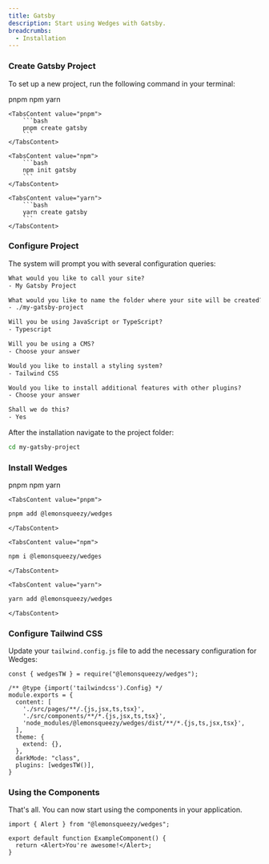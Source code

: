 ```yaml
---
title: Gatsby
description: Start using Wedges with Gatsby.
breadcrumbs:
  - Installation
---
```


<Steps>

### Create Gatsby Project

To set up a new project, run the following command in your terminal:

<Tabs variant='underlined' defaultValue='pnpm'>
    <TabsList>
        <TabsTrigger value="pnpm">pnpm</TabsTrigger>
        <TabsTrigger value="npm">npm</TabsTrigger>
        <TabsTrigger value="yarn">yarn</TabsTrigger>
    </TabsList>

    <TabsContent value="pnpm">
        ```bash
        pnpm create gatsby
        ```
    </TabsContent>

    <TabsContent value="npm">
        ```bash
        npm init gatsby
        ```
    </TabsContent>

    <TabsContent value="yarn">
        ```bash
        yarn create gatsby
        ```
    </TabsContent>
</Tabs>

### Configure Project

The system will prompt you with several configuration queries:

```txt showLineNumbers
What would you like to call your site?
- My Gatsby Project

What would you like to name the folder where your site will be created?
- ./my-gatsby-project

Will you be using JavaScript or TypeScript?
- Typescript

Will you be using a CMS?
- Choose your answer

Would you like to install a styling system?
- Tailwind CSS

Would you like to install additional features with other plugins?
- Choose your answer

Shall we do this?
- Yes
```

After the installation navigate to the project folder:

```bash
cd my-gatsby-project
```

### Install Wedges

<Tabs variant='underlined' defaultValue='pnpm'>
  <TabsList>
    <TabsTrigger value="pnpm">pnpm</TabsTrigger>
    <TabsTrigger value="npm">npm</TabsTrigger>
    <TabsTrigger value="yarn">yarn</TabsTrigger>
  </TabsList>

    <TabsContent value="pnpm">

```bash
pnpm add @lemonsqueezy/wedges
```

    </TabsContent>

    <TabsContent value="npm">

```bash
npm i @lemonsqueezy/wedges
```

    </TabsContent>

    <TabsContent value="yarn">

```bash
yarn add @lemonsqueezy/wedges
```

    </TabsContent>

</Tabs>

### Configure Tailwind CSS

Update your `tailwind.config.js` file to add the necessary configuration for Wedges:

```tsx {1,8,13-14} title="tailwind.config.js" showLineNumbers
const { wedgesTW } = require("@lemonsqueezy/wedges");

/** @type {import('tailwindcss').Config} */
module.exports = {
  content: [
    './src/pages/**/.{js,jsx,ts,tsx}',
    './src/components/**/*.{js,jsx,ts,tsx}',
    'node_modules/@lemonsqueezy/wedges/dist/**/*.{js,ts,jsx,tsx}',
  ],
  theme: {
    extend: {},
  },
  darkMode: "class",
  plugins: [wedgesTW()],
}
```

### Using the Components

That's all. You can now start using the components in your application.

```tsx {1,4} showLineNumbers
import { Alert } from "@lemonsqueezy/wedges";

export default function ExampleComponent() {
  return <Alert>You're awesome!</Alert>;
}
```

</Steps>
